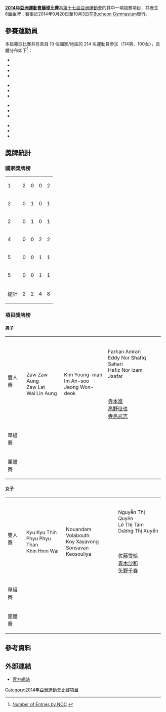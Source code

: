 {{noteTA|G1=Sports}}
'''[[2014年亞洲運動會|2014年亞洲運動會]][[藤球|藤球]]比賽'''為[[2014年亞洲運動會|第十七屆亞洲運動會]]的其中一項競賽項目，共產生6面金牌；賽事於2014年9月20日至10月3日在[[Bucheon_Gymnasium|Bucheon Gymnasium]]舉行。

==參賽運動員==
本屆藤球比賽共有來自 13 個國家/地區的 214 名運動員參加（114男、100女），具體分布如下<ref>[http://www.incheon2014.kr/Sports/SE/NumberofentriesbyNOC/?RSC=SE0000000&lang=en Number of Entries by NOC] {{Wayback|url=http://www.incheon2014.kr/Sports/SE/NumberofentriesbyNOC/?RSC=SE0000000&lang=en |date=20141017231023 }}{{en}}</ref>：
{{col-begin}}
{{col-4}}
*{{flagIOC2|BRU|2014年亞洲運動會|7}}
*{{flagIOC2|CHN|2014年亞洲運動會|29}}
*{{flagIOC2|INA|2014年亞洲運動會|23}}
*{{flagIOC2|IND|2014年亞洲運動會|24}}
{{col-4}}
*{{flagIOC2|JPN|2014年亞洲運動會|17}}
*{{flagIOC2|KOR|2014年亞洲運動會|24}}
*{{flagIOC2|LAO|2014年亞洲運動會|10}}
{{col-4}}
*{{flagIOC2|MAS|2014年亞洲運動會|20}}
*{{flagIOC2|MYA|2014年亞洲運動會|16}}
*{{flagIOC2|NEP|2014年亞洲運動會|4}}
{{col-4}}
*{{flagIOC2|SIN|2014年亞洲運動會|5}}
*{{flagIOC2|THA|2014年亞洲運動會|24}}
*{{flagIOC2|VIE|2014年亞洲運動會|11}}
{{col-end}}

== 獎牌統計 ==
===國家獎牌榜===
{| {{RankedMedalTable|nation-width=200px}}
|-
| 1 ||align=left| {{flagIOC2team|MYA|2014年亞洲運動會}} || 2 || 0 || 0 || 2
|-
| 2 ||align=left| {{flagIOC2team|LAO|2014年亞洲運動會}} || 0 || 1 || 0 || 1
|-
| 2 ||align=left| {{flagIOC2team|KOR|2014年亞洲運動會}} || 0 || 1 || 0 || 1
|- 
| 4 ||align=left| {{flagIOC2team|JPN|2014年亞洲運動會}} || 0 || 0 || 2 || 2
|-
| 5 ||align=left| {{flagIOC2team|SIN|2014年亞洲運動會}} || 0 || 0 || 1 || 1
|-
| 5 ||align=left| {{flagIOC2team|VIE|2014年亞洲運動會}} || 0 || 0 || 1 || 1
|-
!colspan=2| 總計 || 2 || 2 || 4 || 8
|}

===項目獎牌榜===
====男子====
{| {{MedalistTable|type=項目|columns=1|style=font-size:small;}}
|-
|rowspan=2|雙人賽
|rowspan=2|{{flagIOC2team|MYA|2014年亞洲運動會}}<br />Zaw Zaw Aung<br />Zaw Lat<br />Wai Lin Aung
|rowspan=2|{{flagIOC2team|KOR|2014年亞洲運動會}}<br />Kim Young-man<br />Im An-soo<br />Jeong Won-deok
|{{flagIOC2team|SIN|2014年亞洲運動會}}<br />Farhan Amran<br />Eddy Nor Shafiq Sahari<br />Hafiz Nor Izam Jaafar
|-
|{{flagIOC2team|JPN|2014年亞洲運動會}}<br />[[寺本進|寺本進]]<br />[[高野征也|高野征也]]<br />[[寺島武志|寺島武志]]
|-
|rowspan=2|單組賽
|rowspan=2|
|rowspan=2|
|
|-
|
|-
|rowspan=2|團體賽
|rowspan=2|
|rowspan=2|
|
|-
|
|}

====女子====
{| {{MedalistTable|type=項目|columns=1|style=font-size:small;}}
|-
|rowspan=2|雙人賽
|rowspan=2|{{flagIOC2team|MYA|2014年亞洲運動會}}<br />Kyu Kyu Thin<br />Phyu Phyu Than<br />Khin Hnin Wai
|rowspan=2|{{flagIOC2team|LAO|2014年亞洲運動會}}<br />Nouandam Volabouth<br />Koy Xayavong<br />Sonsavan Keosouliya
|{{flagIOC2team|VIE|2014年亞洲運動會}}<br />Nguyễn Thị Quyên<br />Lê Thị Tám<br />Dương Thị Xuyến
|-
|{{flagIOC2team|JPN|2014年亞洲運動會}}<br />[[佐藤雪絵|佐藤雪絵]]<br />[[青木沙和|青木沙和]]<br />[[矢野千春|矢野千春]]
|-
|rowspan=2|單組賽
|rowspan=2|
|rowspan=2|
|
|-
|
|-
|rowspan=2|團體賽
|rowspan=2|
|rowspan=2|
|
|-
|
|}

==參考資料==
{{Reflist}}

==外部連結==
*[https://web.archive.org/web/20140920212716/http://www.incheon2014ag.org/Sports/Schedule/BySport/SE0000000?lang=en 官方網站]

{{2014年亞洲運動會項目}}
{{亞洲運動會藤球比賽}}

[[Category:2014年亞洲運動會比賽項目|Category:2014年亞洲運動會比賽項目]]